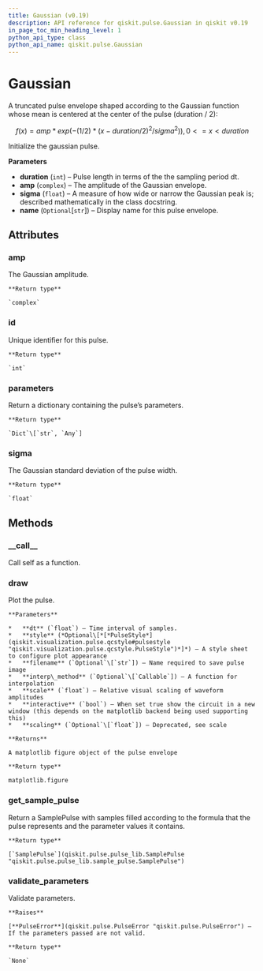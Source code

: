 ```yaml
---
title: Gaussian (v0.19)
description: API reference for qiskit.pulse.Gaussian in qiskit v0.19
in_page_toc_min_heading_level: 1
python_api_type: class
python_api_name: qiskit.pulse.Gaussian
---
```


# Gaussian

<Class id="qiskit.pulse.Gaussian" isDedicatedPage={true} github="https://github.com/qiskit/qiskit/tree/stable/0.14/qiskit/pulse/pulse_lib/parametric_pulses.py" signature="Gaussian(duration, amp, sigma, name=None)" modifiers="class">
  A truncated pulse envelope shaped according to the Gaussian function whose mean is centered at the center of the pulse (duration / 2):

$$
f(x) = amp * exp( -(1/2) * (x - duration/2)^2 / sigma^2) )  ,  0 <= x < duration
$$

  Initialize the gaussian pulse.

  **Parameters**

  *   **duration** (`int`) – Pulse length in terms of the the sampling period dt.
  *   **amp** (`complex`) – The amplitude of the Gaussian envelope.
  *   **sigma** (`float`) – A measure of how wide or narrow the Gaussian peak is; described mathematically in the class docstring.
  *   **name** (`Optional`\[`str`]) – Display name for this pulse envelope.

  ## Attributes

  <span id="gaussian-amp" />

  ### amp

  <Attribute id="qiskit.pulse.Gaussian.amp" attributeTypeHint="complex">
    The Gaussian amplitude.

    **Return type**

    `complex`
  </Attribute>

  <span id="gaussian-id" />

  ### id

  <Attribute id="qiskit.pulse.Gaussian.id" attributeTypeHint="int">
    Unique identifier for this pulse.

    **Return type**

    `int`
  </Attribute>

  <span id="gaussian-parameters" />

  ### parameters

  <Attribute id="qiskit.pulse.Gaussian.parameters" attributeTypeHint="Dict[str, Any]">
    Return a dictionary containing the pulse’s parameters.

    **Return type**

    `Dict`\[`str`, `Any`]
  </Attribute>

  <span id="gaussian-sigma" />

  ### sigma

  <Attribute id="qiskit.pulse.Gaussian.sigma" attributeTypeHint="float">
    The Gaussian standard deviation of the pulse width.

    **Return type**

    `float`
  </Attribute>

  ## Methods

  <span id="gaussian-call" />

  ### \_\_call\_\_

  <Function id="qiskit.pulse.Gaussian.__call__" signature="Gaussian.__call__(channel)">
    Call self as a function.
  </Function>

  <span id="gaussian-draw" />

  ### draw

  <Function id="qiskit.pulse.Gaussian.draw" signature="Gaussian.draw(dt=1, style=None, filename=None, interp_method=None, scale=1, interactive=False, scaling=None)">
    Plot the pulse.

    **Parameters**

    *   **dt** (`float`) – Time interval of samples.
    *   **style** (*Optional\[*[*PulseStyle*](qiskit.visualization.pulse.qcstyle#pulsestyle "qiskit.visualization.pulse.qcstyle.PulseStyle")*]*) – A style sheet to configure plot appearance
    *   **filename** (`Optional`\[`str`]) – Name required to save pulse image
    *   **interp\_method** (`Optional`\[`Callable`]) – A function for interpolation
    *   **scale** (`float`) – Relative visual scaling of waveform amplitudes
    *   **interactive** (`bool`) – When set true show the circuit in a new window (this depends on the matplotlib backend being used supporting this)
    *   **scaling** (`Optional`\[`float`]) – Deprecated, see scale

    **Returns**

    A matplotlib figure object of the pulse envelope

    **Return type**

    matplotlib.figure
  </Function>

  <span id="gaussian-get-sample-pulse" />

  ### get\_sample\_pulse

  <Function id="qiskit.pulse.Gaussian.get_sample_pulse" signature="Gaussian.get_sample_pulse()">
    Return a SamplePulse with samples filled according to the formula that the pulse represents and the parameter values it contains.

    **Return type**

    [`SamplePulse`](qiskit.pulse.pulse_lib.SamplePulse "qiskit.pulse.pulse_lib.sample_pulse.SamplePulse")
  </Function>

  <span id="gaussian-validate-parameters" />

  ### validate\_parameters

  <Function id="qiskit.pulse.Gaussian.validate_parameters" signature="Gaussian.validate_parameters()">
    Validate parameters.

    **Raises**

    [**PulseError**](qiskit.pulse.PulseError "qiskit.pulse.PulseError") – If the parameters passed are not valid.

    **Return type**

    `None`
  </Function>
</Class>

